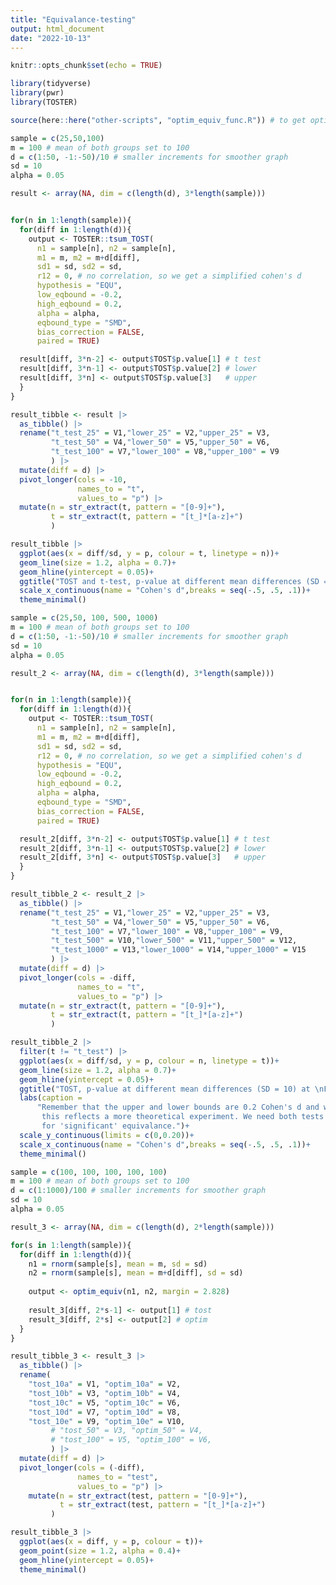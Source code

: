 ```yaml
---
title: "Equivalance-testing"
output: html_document
date: "2022-10-13"
---
```


```r
knitr::opts_chunk$set(echo = TRUE)
```

```r
library(tidyverse)
library(pwr)
library(TOSTER)

source(here::here("other-scripts", "optim_equiv_func.R")) # to get optim_equiv function

```

```r

sample = c(25,50,100)
m = 100 # mean of both groups set to 100
d = c(1:50, -1:-50)/10 # smaller increments for smoother graph
sd = 10
alpha = 0.05

result <- array(NA, dim = c(length(d), 3*length(sample)))


for(n in 1:length(sample)){
  for(diff in 1:length(d)){
    output <- TOSTER::tsum_TOST(
      n1 = sample[n], n2 = sample[n],
      m1 = m, m2 = m+d[diff], 
      sd1 = sd, sd2 = sd, 
      r12 = 0, # no correlation, so we get a simplified cohen's d
      hypothesis = "EQU",
      low_eqbound = -0.2,
      high_eqbound = 0.2,
      alpha = alpha,
      eqbound_type = "SMD", 
      bias_correction = FALSE, 
      paired = TRUE)

  result[diff, 3*n-2] <- output$TOST$p.value[1] # t test
  result[diff, 3*n-1] <- output$TOST$p.value[2] # lower 
  result[diff, 3*n] <- output$TOST$p.value[3]   # upper
  }
}

```

```r
result_tibble <- result |> 
  as_tibble() |> 
  rename("t_test_25" = V1,"lower_25" = V2,"upper_25" = V3,
         "t_test_50" = V4,"lower_50" = V5,"upper_50" = V6,
         "t_test_100" = V7,"lower_100" = V8,"upper_100" = V9
         ) |>
  mutate(diff = d) |> 
  pivot_longer(cols = -10,
               names_to = "t", 
               values_to = "p") |> 
  mutate(n = str_extract(t, pattern = "[0-9]+"),
         t = str_extract(t, pattern = "[t_]*[a-z]+")
         )
```


```r

result_tibble |> 
  ggplot(aes(x = diff/sd, y = p, colour = t, linetype = n))+
  geom_line(size = 1.2, alpha = 0.7)+
  geom_hline(yintercept = 0.05)+
  ggtitle("TOST and t-test, p-value at different mean differences (SD = 10) at \nThree sample sizes (25,50,100)")+
  scale_x_continuous(name = "Cohen's d",breaks = seq(-.5, .5, .1))+
  theme_minimal()

```



```r
sample = c(25,50, 100, 500, 1000)
m = 100 # mean of both groups set to 100
d = c(1:50, -1:-50)/10 # smaller increments for smoother graph
sd = 10
alpha = 0.05

result_2 <- array(NA, dim = c(length(d), 3*length(sample)))


for(n in 1:length(sample)){
  for(diff in 1:length(d)){
    output <- TOSTER::tsum_TOST(
      n1 = sample[n], n2 = sample[n],
      m1 = m, m2 = m+d[diff], 
      sd1 = sd, sd2 = sd, 
      r12 = 0, # no correlation, so we get a simplified cohen's d
      hypothesis = "EQU",
      low_eqbound = -0.2,
      high_eqbound = 0.2,
      alpha = alpha,
      eqbound_type = "SMD", 
      bias_correction = FALSE, 
      paired = TRUE)

  result_2[diff, 3*n-2] <- output$TOST$p.value[1] # t test
  result_2[diff, 3*n-1] <- output$TOST$p.value[2] # lower 
  result_2[diff, 3*n] <- output$TOST$p.value[3]   # upper
  }
}
```

```r
result_tibble_2 <- result_2 |> 
  as_tibble() |> 
  rename("t_test_25" = V1,"lower_25" = V2,"upper_25" = V3,
         "t_test_50" = V4,"lower_50" = V5,"upper_50" = V6,
         "t_test_100" = V7,"lower_100" = V8,"upper_100" = V9,
         "t_test_500" = V10,"lower_500" = V11,"upper_500" = V12,
         "t_test_1000" = V13,"lower_1000" = V14,"upper_1000" = V15
         ) |>
  mutate(diff = d) |> 
  pivot_longer(cols = -diff,
               names_to = "t", 
               values_to = "p") |> 
  mutate(n = str_extract(t, pattern = "[0-9]+"),
         t = str_extract(t, pattern = "[t_]*[a-z]+")
         )
```

```r
result_tibble_2 |> 
  filter(t != "t_test") |> 
  ggplot(aes(x = diff/sd, y = p, colour = n, linetype = t))+
  geom_line(size = 1.2, alpha = 0.7)+
  geom_hline(yintercept = 0.05)+
  ggtitle("TOST, p-value at different mean differences (SD = 10) at \nFive sample sizes (10,50,100,500,1000)")+
  labs(caption = 
      "Remember that the upper and lower bounds are 0.2 Cohen's d and we assume the correlation is zero, 
       this reflects a more theoretical experiment. We need both tests to return a p value less than alpha 
       for 'significant' equivalance.")+
  scale_y_continuous(limits = c(0,0.20))+
  scale_x_continuous(name = "Cohen's d",breaks = seq(-.5, .5, .1))+
  theme_minimal()
```

```r

sample = c(100, 100, 100, 100, 100)
m = 100 # mean of both groups set to 100
d = c(1:1000)/100 # smaller increments for smoother graph
sd = 10
alpha = 0.05

result_3 <- array(NA, dim = c(length(d), 2*length(sample)))

for(s in 1:length(sample)){
  for(diff in 1:length(d)){
    n1 = rnorm(sample[s], mean = m, sd = sd)
    n2 = rnorm(sample[s], mean = m+d[diff], sd = sd)
    
    output <- optim_equiv(n1, n2, margin = 2.828)
    
    result_3[diff, 2*s-1] <- output[1] # tost
    result_3[diff, 2*s] <- output[2] # optim
  }
}

```

```r
result_tibble_3 <- result_3 |> 
  as_tibble() |> 
  rename(
    "tost_10a" = V1, "optim_10a" = V2,
    "tost_10b" = V3, "optim_10b" = V4,
    "tost_10c" = V5, "optim_10c" = V6,
    "tost_10d" = V7, "optim_10d" = V8,
    "tost_10e" = V9, "optim_10e" = V10, 
         # "tost_50" = V3, "optim_50" = V4,
         # "tost_100" = V5, "optim_100" = V6,
         ) |> 
  mutate(diff = d) |> 
  pivot_longer(cols = (-diff),
               names_to = "test", 
               values_to = "p") |> 
    mutate(n = str_extract(test, pattern = "[0-9]+"),
           t = str_extract(test, pattern = "[t_]*[a-z]+")
         )


```

```r
result_tibble_3 |> 
  ggplot(aes(x = diff, y = p, colour = t))+
  geom_point(size = 1.2, alpha = 0.4)+
  geom_hline(yintercept = 0.05)+
  theme_minimal()
```

